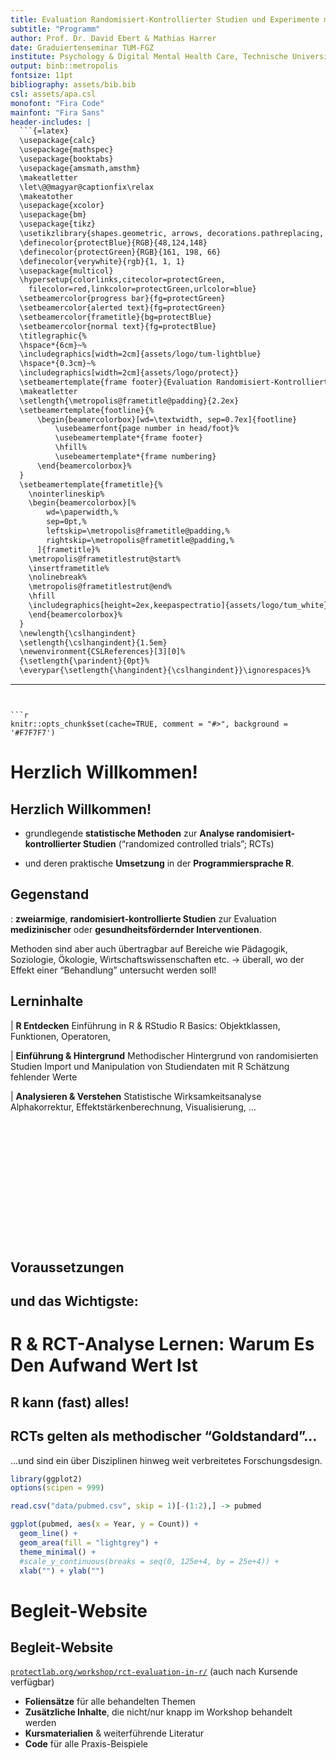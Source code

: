 ```yaml
---
title: Evaluation Randomisiert-Kontrollierter Studien und Experimente mit \textsf{R}
subtitle: "Programm"
author: Prof. Dr. David Ebert & Mathias Harrer
date: Graduiertenseminar TUM-FGZ
institute: Psychology & Digital Mental Health Care, Technische Universität München
output: binb::metropolis
fontsize: 11pt
bibliography: assets/bib.bib
csl: assets/apa.csl
monofont: "Fira Code"
mainfont: "Fira Sans"
header-includes: |
  ```{=latex}
  \usepackage{calc}
  \usepackage{mathspec}
  \usepackage{booktabs}
  \usepackage{amsmath,amsthm}
  \makeatletter
  \let\@@magyar@captionfix\relax
  \makeatother
  \usepackage{xcolor}
  \usepackage{bm}
  \usepackage{tikz}
  \usetikzlibrary{shapes.geometric, arrows, decorations.pathreplacing, calligraphy}
  \definecolor{protectBlue}{RGB}{48,124,148}
  \definecolor{protectGreen}{RGB}{161, 198, 66}
  \definecolor{verywhite}{rgb}{1, 1, 1}
  \usepackage{multicol}
  \hypersetup{colorlinks,citecolor=protectGreen,
    filecolor=red,linkcolor=protectGreen,urlcolor=blue}
  \setbeamercolor{progress bar}{fg=protectGreen}
  \setbeamercolor{alerted text}{fg=protectGreen}
  \setbeamercolor{frametitle}{bg=protectBlue}
  \setbeamercolor{normal text}{fg=protectBlue}
  \titlegraphic{%
  \hspace*{6cm}~%
  \includegraphics[width=2cm]{assets/logo/tum-lightblue}
  \hspace*{0.3cm}~%
  \includegraphics[width=2cm]{assets/logo/protect}}
  \setbeamertemplate{frame footer}{Evaluation Randomisiert-Kontrollierter Studien und Experimente mit \textsf{R}}%         <- !!SET FOOTER TITLE!!
  \makeatletter
  \setlength{\metropolis@frametitle@padding}{2.2ex}
  \setbeamertemplate{footline}{%
      \begin{beamercolorbox}[wd=\textwidth, sep=0.7ex]{footline}
          \usebeamerfont{page number in head/foot}%
          \usebeamertemplate*{frame footer}
          \hfill%
          \usebeamertemplate*{frame numbering}
      \end{beamercolorbox}%
  }
  \setbeamertemplate{frametitle}{%
    \nointerlineskip%
    \begin{beamercolorbox}[%
        wd=\paperwidth,%
        sep=0pt,%
        leftskip=\metropolis@frametitle@padding,%
        rightskip=\metropolis@frametitle@padding,%
      ]{frametitle}%
    \metropolis@frametitlestrut@start%
    \insertframetitle%
    \nolinebreak%
    \metropolis@frametitlestrut@end%
    \hfill
    \includegraphics[height=2ex,keepaspectratio]{assets/logo/tum_white}
    \end{beamercolorbox}%
  }
  \newlength{\cslhangindent}
  \setlength{\cslhangindent}{1.5em}
  \newenvironment{CSLReferences}[3][0]%
  {\setlength{\parindent}{0pt}%
  \everypar{\setlength{\hangindent}{\cslhangindent}}\ignorespaces}%
  ```
---
```


```r
knitr::opts_chunk$set(cache=TRUE, comment = "#>", background = '#F7F7F7')
```

# Herzlich Willkommen!

## Herzlich Willkommen! {.t}

**\alert{Evaluation Randomisiert-Kontrollierter Studien und Experimente mit \textsf{R}}**

\begin{center}
\includegraphics[width=0.7\textwidth]{assets/rct-r.png}
\end{center}

\underline{"Zwei Workshops in Einem"}

\small
- grundlegende **statistische Methoden** zur **Analyse randomisiert-kontrollierter Studien** ("randomized controlled trials"; RCTs) \dots

- \dots und deren praktische **Umsetzung** in der **Programmiersprache R**.
\normalsize

## Gegenstand 

**\alert{Fokus}**: **zweiarmige**, **randomisiert-kontrollierte Studien** zur Evaluation **medizinischer** oder **gesundheitsfördernder Interventionen**.

Methoden sind aber auch übertragbar auf Bereiche wie Pädagogik, Soziologie, Ökologie, Wirtschaftswissenschaften etc. $\rightarrow$ überall, wo der Effekt einer "Behandlung" untersucht werden soll!

\begin{tikzpicture}[remember picture,overlay]  
  \node [xshift=1.4cm,yshift=-2.4cm] at (current page.center)
    {\includegraphics[height=1.5cm]{assets/sport.jpeg}};
\end{tikzpicture}

\begin{tikzpicture}[remember picture,overlay]  
  \node [xshift=-1.3cm,yshift=-1.7cm] at (current page.center)
    {\includegraphics[height=1.5cm]{assets/vorsorge.jpg}};
\end{tikzpicture}

\begin{tikzpicture}[remember picture,overlay]  
  \node [xshift=4.5cm,yshift=-0.8cm] at (current page.center)
    {\includegraphics[height=2cm]{assets/weight.jpg}};
\end{tikzpicture}

\begin{tikzpicture}[remember picture,overlay]  
  \node [xshift=-4.5cm,yshift=-2.2cm] at (current page.center)
    {\includegraphics[height=2cm]{assets/placebo.jpg}};
\end{tikzpicture}

## Lerninhalte


**\alert{Block I}** | **R Entdecken** \newline
\checkmark Einführung in R & RStudio \newline
\checkmark R Basics: Objektklassen, Funktionen, Operatoren, \dots \newline

**\alert{Block II}** | **Einführung & Hintergrund** \newline
\checkmark Methodischer Hintergrund von randomisierten Studien \newline
\checkmark Import und Manipulation von Studiendaten mit R \newline
\checkmark Schätzung fehlender Werte \newline

**\alert{Block III}** | **Analysieren & Verstehen** \newline
\checkmark Statistische Wirksamkeitsanalyse \newline
\checkmark Alphakorrektur, Effektstärkenberechnung, Visualisierung, ...

\begin{tikzpicture}[remember picture,overlay]  
  \node [xshift=4.5cm,yshift=2.5cm] at (current page.center)
    {\includegraphics[height=1.5cm]{assets/rs.png}};
\end{tikzpicture}

\begin{tikzpicture}[remember picture,overlay]  
  \node [xshift=4.5cm,yshift=0.2cm] at (current page.center)
    {\includegraphics[height=1.5cm]{assets/causal.png}};
\end{tikzpicture}

\begin{tikzpicture}[remember picture,overlay]  
  \node [xshift=4.5cm,yshift=-2cm] at (current page.center)
    {\includegraphics[height=2cm]{assets/raincloud.png}};
\end{tikzpicture}



## $~$

\begin{tikzpicture}[remember picture,overlay]  
  \node [xshift=0cm,yshift=-0.6cm] at (current page.center)
    {\includegraphics[width=1.05\paperwidth]{assets/bg-praxis.jpg}};
\end{tikzpicture}

\Huge
\colorbox{white}{\textbf{ Vorwissen }} \par \normalsize 

$$~$$
$$~$$

$$~$$

$$~$$

$$~$$


## Voraussetzungen

\begin{itemize}
    \item[\textbf{\alert{\checkmark}}] Installation von \textbf{R} (4.0.0+) und \textbf{RStudio} auf dem Computer.
    \item[\alert{\checkmark}] Vertrautheit mit basalen \textbf{Konzepten (frequentistischer) Inferenzstatistik} (Lage-/Streueungsmaße, $p$-Werte, (Ko-)varianz, lineare Regression, \dots).
    \item[\alert{\checkmark}] Grundkenntnisse \textbf{experimenteller Forschungsdesigns}, sowie Gefährdungen von deren Validität.
\end{itemize}


\begin{itemize}
    \item[${\times}$] Vorkenntnisse in R (sind aber hilfreich!)
    \item[$\times$] Erfahrungen bei der Analyse randomisiert-kontrollierter Studien
\end{itemize}


## \dots und das Wichtigste:


\includegraphics[width=1\textwidth]{assets/panic.jpg}

# R & RCT-Analyse Lernen: Warum Es Den Aufwand Wert Ist

## R kann (fast) alles!

\begin{tikzpicture}[remember picture,overlay]  
  \node [xshift=0cm,yshift=-0.4cm] at (current page.center)
    {\includegraphics[height=8cm]{assets/r-capa.png}};
\end{tikzpicture}


## RCTs gelten als methodischer "Goldstandard"...

...und sind ein über Disziplinen hinweg weit verbreitetes Forschungsdesign.

```r
library(ggplot2)
options(scipen = 999)

read.csv("data/pubmed.csv", skip = 1)[-(1:2),] -> pubmed

ggplot(pubmed, aes(x = Year, y = Count)) +
  geom_line() +
  geom_area(fill = "lightgrey") +
  theme_minimal() +
  #scale_y_continuous(breaks = seq(0, 125e+4, by = 25e+4)) +
  xlab("") + ylab("") 

```


# Begleit-Website

## Begleit-Website {.t}

\footnotesize
[`protectlab.org/workshop/rct-evaluation-in-r/`](https://www.protectlab.org/workshop/rct-evaluation-in-r/) (auch nach Kursende verfügbar)

- **Foliensätze** für alle behandelten Themen
- **Zusätzliche Inhalte**, die nicht/nur knapp im Workshop behandelt werden
- **Kursmaterialien** & weiterführende Literatur
- **Code** für alle Praxis-Beispiele
\normalsize

$$~$$

\begin{tikzpicture}[remember picture,overlay]  
  \node [xshift=-2.9cm,yshift=-1.8cm] at (current page.center)
    {\includegraphics[height=4cm]{assets/web2.png}};
\end{tikzpicture}

\begin{tikzpicture}[remember picture,overlay]  
  \node [xshift=2.9cm,yshift=-1.8cm] at (current page.center)
    {\includegraphics[height=4cm]{assets/web1.png}};
\end{tikzpicture}





